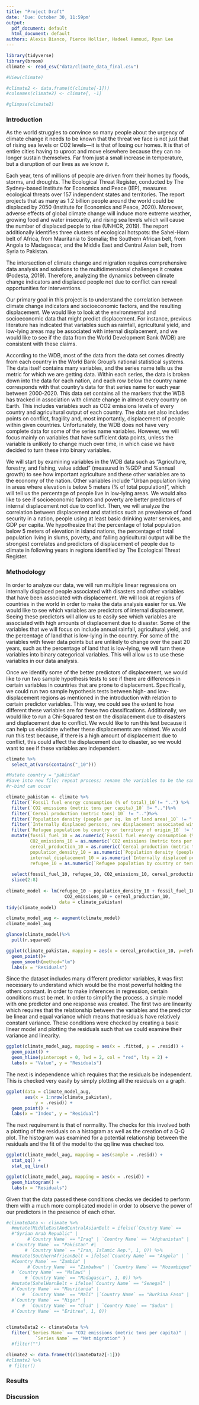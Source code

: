 ```yaml
---
title: "Project Draft"
date: 'Due: October 30, 11:59pm'
output:
  pdf_document: default
  html_document: default
authors: Alexis Bianco, Pierce Hollier, Hadeel Hamoud, Ryan Lee
---
```


```r
library(tidyverse)
library(broom)
climate <- read_csv("data/climate_data_final.csv")

#View(climate)

#climate2 <- data.frame(t(climate[-1]))
#colnames(climate2) <- climate[, -1]

#glimpse(climate2)

```

### Introduction

As the world struggles to convince so many people about the urgency of climate change it needs to be known that the threat we face is not just that of rising sea levels or CO2 levels—it is that of losing our homes. It is that of entire cities having to uproot and move elsewhere because they can no longer sustain themselves. Far from just a small increase in temperature, but a disruption of our lives as we know it.

Each year, tens of millions of people are driven from their homes by floods, storms, and droughts. The Ecological Threat Register, conducted by The Sydney-based Institute for Economics and Peace (IEP), measures ecological threats over 157 independent states and territories. The report projects that as many as 1.2 billion people around the world could be displaced by 2050 (Institute for Economics and Peace, 2020). Moreover, adverse effects of global climate change will induce more extreme weather, growing food and water insecurity, and rising sea levels which will cause the number of displaced people to rise (UNHCR, 2019). The report additionally identifies three clusters of ecological hotspots: the Sahel-Horn belt of Africa, from Mauritania to Somalia; the Southern African belt, from Angola to Madagascar, and the Middle East and Central Asian belt, from Syria to Pakistan.

The intersection of climate change and migration requires comprehensive data analysis and solutions to the multidimensional challenges it creates (Podesta, 2019). Therefore, analyzing the dynamics between climate change indicators and displaced people not due to conflict can reveal opportunities for interventions.

Our primary goal in this project is to understand the correlation between climate change indicators and socioeconomic factors, and the resulting displacement. We would like to look at the environmental and socioeconomic data that might predict displacement. For instance, previous literature has indicated that variables such as rainfall, agricultural yield, and low-lying areas may be associated with internal displacement, and we would like to see if the data from the World Development Bank (WDB) are consistent with these claims.

According to the WDB, most of the data from the data set comes directly from each country in the World Bank Group’s national statistical systems. The data itself contains many variables, and the series name tells us the metric for which we are getting data. Within each series, the data is broken down into the data for each nation, and each row below the country name corresponds with that country's data for that series name for each year between 2000-2020. This data set contains all the markers that the WDB has tracked in association with climate change in almost every country on Earth. This includes variables such as CO2 emissions levels of every country and agricultural output of each country. The data set also includes points on conflict, fragility and, most importantly, displacement of people within given countries. Unfortunately, the WDB does not have very complete data for some of the series name variables. However, we will focus mainly on variables that have sufficient data points, unless the variable is unlikely to change much over time, in which case we have decided to turn these into binary variables. 

We will start by examining variables in the WDB data such as “Agriculture, forestry, and fishing, value added” (measured in %GDP and %annual growth) to see how important agriculture and these other variables are to the economy of the nation. Other variables include “Urban population living in areas where elevation is below 5 meters (% of total population)”, which will tell us the percentage of people live in low-lying areas. We would also like to see if socioeconomic factors and poverty are better predictors of internal displacement not due to conflict. Then, we will analyze the correlation between displacement and statistics such as prevalence of food security in a nation, people using at least basic drinking water services, and GDP per capita. We hypothesize that the percentage of total population below 5 meters of elevation in island nations, the percentage of total population living in slums, poverty, and falling agricultural output will be the strongest correlates and predictors of displacement of people due to climate in following years in regions identified by The Ecological Threat Register.

### Methodology

In order to analyze our data, we will run multiple linear regressions on internally displaced people associated with disasters and other variables that have been associated with displacement. We will look at regions of countries in the world in order to make the data analysis easier for us. We would like to see which variables are predictors of internal displacement. Seeing these predictors will allow us to easily see which variables are associated with high amounts of displacement due to disaster. Some of the variables that we will focus on include annual rainfall, agricultural yield, and the percentage of land that is low-lying in the country. For some of the variables with fewer data points but are unlikely to change over the past 20 years, such as the percentage of land that is low-lying, we will turn these variables into binary categorical variables. This will allow us to use these variables in our data analysis. 

Once we identify some of the better predictors of displacement, we would like to run two sample hypothesis tests to see if there are differences in certain variables in countries that are prone to displacement. Specifically, we could run two sample hypothesis tests between high- and low-displacement regions as mentioned in the introduction with relation to certain predictor variables. This way, we could see the extent to how different these variables are for these two classifications. Additionally, we would like to run a Chi-Squared test on the displacement due to disasters and displacement due to conflict. We would like to run this test because it can help us elucidate whether these displacements are related. We would run this test because, if there is a high amount of displacement due to conflict, this could affect the displacement due to disaster, so we would want to see if these variables are independent. 


```r
climate %>%
  select_at(vars(contains("_10")))

#Mutate country = "pakistan"
#Save into new file; repeat process; rename the variables to be the same so that 
#r-bind can occur

```



```r
climate_pakistan <- climate %>%
  filter(`Fossil fuel energy consumption (% of total)_10`!= "..") %>%
  filter(`CO2 emissions (metric tons per capita)_10` != "..")%>%
  filter(`Cereal production (metric tons)_10` != "..")%>%
  filter(`Population density (people per sq. km of land area)_10` != "..")%>%
  filter(`Internally displaced persons, new displacement associated with disasters (number of cases)_10` != "..")%>%
  filter(`Refugee population by country or territory of origin_10` != "..")%>%
  mutate(fossil_fuel_10 = as.numeric(`Fossil fuel energy consumption (% of total)_10`),
         CO2_emissions_10 = as.numeric(`CO2 emissions (metric tons per capita)_10`),
         cereal_production_10 = as.numeric(`Cereal production (metric tons)_10`),
         population_density_10 = as.numeric(`Population density (people per sq. km of land area)_10`),
         internal_displacement_10 = as.numeric(`Internally displaced persons, new displacement associated with disasters (number of cases)_10`),
         refugee_10 = as.numeric(`Refugee population by country or territory of origin_10`))%>%
  
  select(fossil_fuel_10, refugee_10, CO2_emissions_10, cereal_production_10, population_density_10, internal_displacement_10)%>%
  slice(2:8)
  
climate_model <- lm(refugee_10 ~ population_density_10 + fossil_fuel_10 + 
                      CO2_emissions_10 + cereal_production_10, 
                    data = climate_pakistan)
tidy(climate_model)

climate_model_aug <- augment(climate_model)
climate_model_aug 

glance(climate_model)%>%
  pull(r.squared)

ggplot(climate_pakistan, mapping = aes(x = cereal_production_10, y=refugee_10)) +
  geom_point()+
  geom_smooth(method="lm")
  labs(x = "Residuals")

```

Since the dataset includes many different predictor variables, it was first necessary to understand which would be the most powerful holding the others constant. In order to make inferences in regression, certain conditions must be met. In order to simplify the process, a simple model with one predictor and one response was created. The first two are linearity which requires that the relationship between the variables and the predictor be linear and equal variance which means that residuals have relatively constant variance. These conditions were checked by creating a basic linear model and plotting the residuals such that we could examine their variance and linearity.

```r

ggplot(climate_model_aug, mapping = aes(x = .fitted, y = .resid)) +
  geom_point() + 
  geom_hline(yintercept = 0, lwd = 2, col = "red", lty = 2) +
  labs(x = "Value", y = "Residuals")

```

The next is independence which requires that the residuals be independent.  This is checked very easily by simply plotting all the residuals on a graph. 

```r

ggplot(data = climate_model_aug, 
       aes(x = 1:nrow(climate_pakistan), 
           y = .resid)) + 
  geom_point() + 
  labs(x = "Index", y = "Residual")
```

The next requirement is that of normality. The checks for this involved both a plotting of the residuals on a histogram as well as the creation of a Q-Q plot. The histogram was examined for a potential relationship between the residuals and the fit of the model to the qq line was checked too. 

```r

ggplot(climate_model_aug, mapping = aes(sample = .resid)) +
  stat_qq() + 
  stat_qq_line()

ggplot(climate_model_aug, mapping = aes(x = .resid)) +
  geom_histogram() + 
  labs(x = "Residuals")
```

Given that the data passed these conditions checks we decided to perform them with a much more complicated model in order to observe the power of our predictors in the presence of each other.  

```r
#climateData <- climate %>%
  #mutate(MiddleEastAndCentralAsianBelt = ifelse(`Country Name` == 
  #"Syrian Arab Republic" | 
        #`Country Name` == "Iraq" | `Country Name` == "Afghanistan" | 
  #`Country Name` == "Pakistan" #| 
       # `Country Name` == "Iran, Islamic Rep.", 1, 0)) %>%
  #mutate(SouthernAfricanBelt = ifelse(`Country Name` == "Angola" | `
  #Country Name` == "Zambia" | 
        #`Country Name` == "Zimbabwe" | `Country Name` == "Mozambique" | 
  # `Country Name` == "Malawi" |
       # `Country Name` == "Madagascar", 1, 0)) %>%
  #mutate(SahelHornBelt = ifelse(`Country Name` == "Senegal" | 
  #`Country Name` == "Mauritania" | 
      #  `Country Name` == "Mali" |`Country Name` == "Burkina Faso" | 
  #`Country Name` == "Niger" | 
      #  `Country Name` == "Chad" | `Country Name` == "Sudan" | 
  #`Country Name` == "Eritrea", 1, 0))
         
```


```r
climateData2 <- climateData %>% 
  filter(`Series Name` == "CO2 emissions (metric tons per capita)" | 
           `Series Name` == "Net migration" ) 
  #filter("")

climate2 <- data.frame(t(climateData2[-1]))
#climate2 %>% 
 # filter()

```




### Results



### Discussion


